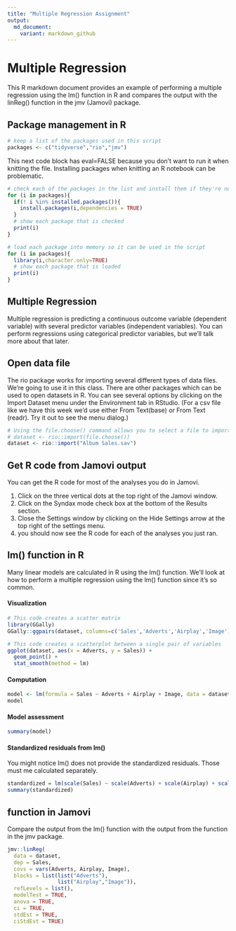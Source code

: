 ---
title: "Multiple Regression Assignment"
output:
  md_document:
    variant: markdown_github
---

#  Multiple Regression

This R markdown document provides an example of performing a multiple regression using the lm() function in R and compares the output with the linReg() function in the jmv (Jamovi) package.

## Package management in R

```{r}
# keep a list of the packages used in this script
packages <- c("tidyverse","rio","jmv")
```

This next code block has eval=FALSE because you don't want to run it when knitting the file. Installing packages when knitting an R notebook can be problematic.

```{r eval=FALSE}
# check each of the packages in the list and install them if they're not installed already
for (i in packages){
  if(! i %in% installed.packages()){
    install.packages(i,dependencies = TRUE)
  }
  # show each package that is checked
  print(i)
}
```

```{r}
# load each package into memory so it can be used in the script
for (i in packages){
  library(i,character.only=TRUE)
  # show each package that is loaded
  print(i)
}
```

## Multiple Regression

Multiple regression is predicting a continuous outcome variable (dependent variable) with several predictor variables (independent variables). You can perform regressions using categorical predictor variables, but we'll talk more about that later.

## Open data file

The rio package works for importing several different types of data files. We're going to use it in this class. There are other packages which can be used to open datasets in R. You can see several options by clicking on the Import Dataset menu under the Environment tab in RStudio. (For a csv file like we have this week we'd use either From Text(base) or From Text (readr). Try it out to see the menu dialog.)

```{r}
# Using the file.choose() command allows you to select a file to import from another folder.
# dataset <- rio::import(file.choose())
dataset <- rio::import("Album Sales.sav")
```

## Get R code from Jamovi output

You can get the R code for most of the analyses you do in Jamovi.

1. Click on the three vertical dots at the top right of the Jamovi window.
2. Click on the Syndax mode check box at the bottom of the Results section.
3. Close the Settings window by clicking on the Hide Settings arrow at the top right of the settings menu.
4. you should now see the R code for each of the analyses you just ran.

## lm() function in R

Many linear models are calculated in R using the lm() function. We'll look at how to perform a multiple regression using the lm() function since it's so common.

#### Visualization

```{r}
# This code creates a scatter matrix
library(GGally)
GGally::ggpairs(dataset, columns=c('Sales','Adverts','Airplay','Image'), lower = list(continuous = "smooth"))
```

```{r}
# This code creates a scatterplot between a single pair of variables
ggplot(dataset, aes(x = Adverts, y = Sales)) +
  geom_point() +
  stat_smooth(method = lm)
```

#### Computation

```{r}
model <- lm(formula = Sales ~ Adverts + Airplay + Image, data = dataset)
model
```

#### Model assessment

```{r}
summary(model)
```

#### Standardized residuals from lm()

You might notice lm() does not provide the standardized residuals. Those must me calculated separately.

```{r}
standardized = lm(scale(Sales) ~ scale(Adverts) + scale(Airplay) + scale(Image), data=dataset)
summary(standardized)
```


## function in Jamovi

Compare the output from the lm() function with the output from the function in the jmv package.

```{r}
jmv::linReg(
  data = dataset,
  dep = Sales,
  covs = vars(Adverts, Airplay, Image),
  blocks = list(list("Adverts"),
                list("Airplay","Image")),
  refLevels = list(),
  modelTest = TRUE,
  anova = TRUE,
  ci = TRUE,
  stdEst = TRUE,
  ciStdEst = TRUE)
```



